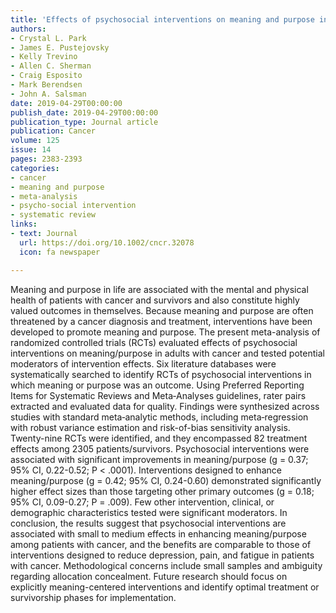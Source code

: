 ```yaml
---
title: 'Effects of psychosocial interventions on meaning and purpose in adults with cancer: A systematic review and meta-analysis'
authors:
- Crystal L. Park
- James E. Pustejovsky
- Kelly Trevino
- Allen C. Sherman
- Craig Esposito
- Mark Berendsen
- John A. Salsman
date: 2019-04-29T00:00:00
publish_date: 2019-04-29T00:00:00
publication_type: Journal article
publication: Cancer
volume: 125
issue: 14
pages: 2383-2393
categories:
- cancer
- meaning and purpose
- meta-analysis
- psycho-social intervention
- systematic review
links:
- text: Journal
  url: https://doi.org/10.1002/cncr.32078
  icon: fa newspaper

---
```



Meaning and purpose in life are associated with the mental and physical health of patients with cancer and survivors and also constitute highly valued outcomes in themselves. Because meaning and purpose are often threatened by a cancer diagnosis and treatment, interventions have been developed to promote meaning and purpose. The present meta-analysis of randomized controlled trials (RCTs) evaluated effects of psychosocial interventions on meaning/purpose in adults with cancer and tested potential moderators of intervention effects. Six literature databases were systematically searched to identify RCTs of psychosocial interventions in which meaning or purpose was an outcome. Using Preferred Reporting Items for Systematic Reviews and Meta‐Analyses guidelines, rater pairs extracted and evaluated data for quality. Findings were synthesized across studies with standard meta‐analytic methods, including meta‐regression with robust variance estimation and risk-of-bias sensitivity analysis. Twenty-nine RCTs were identified, and they encompassed 82 treatment effects among 2305 patients/survivors. Psychosocial interventions were associated with significant improvements in meaning/purpose (g = 0.37; 95% CI, 0.22-0.52; P < .0001). Interventions designed to enhance meaning/purpose (g = 0.42; 95% CI, 0.24-0.60) demonstrated significantly higher effect sizes than those targeting other primary outcomes (g = 0.18; 95% CI, 0.09-0.27; P = .009). Few other intervention, clinical, or demographic characteristics tested were significant moderators. In conclusion, the results suggest that psychosocial interventions are associated with small to medium effects in enhancing meaning/purpose among patients with cancer, and the benefits are comparable to those of interventions designed to reduce depression, pain, and fatigue in patients with cancer. Methodological concerns include small samples and ambiguity regarding allocation concealment. Future research should focus on explicitly meaning-centered interventions and identify optimal treatment or survivorship phases for implementation.

